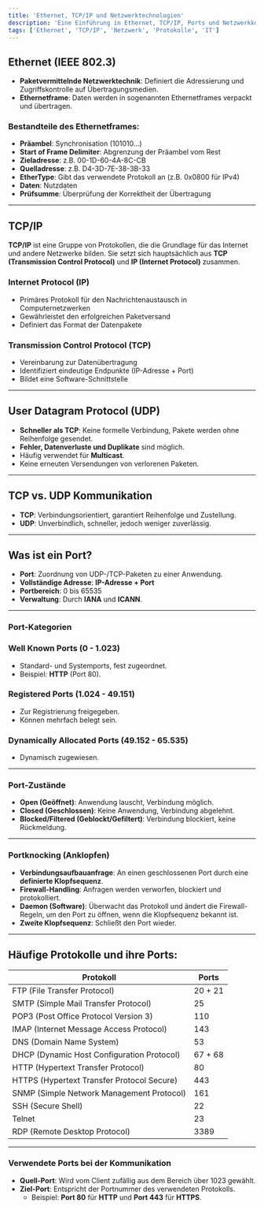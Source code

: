 ```yaml
---
title: 'Ethernet, TCP/IP und Netzwerktechnologien'
description: 'Eine Einführung in Ethernet, TCP/IP, Ports und Netzwerkkommunikation'
tags: ['Ethernet', 'TCP/IP', 'Netzwerk', 'Protokolle', 'IT']
---
```



## Ethernet (IEEE 802.3)

- **Paketvermittelnde Netzwerktechnik**: Definiert die Adressierung und Zugriffskontrolle auf Übertragungsmedien.
- **Ethernetframe**: Daten werden in sogenannten Ethernetframes verpackt und übertragen.
  
### Bestandteile des Ethernetframes:

- **Präambel**: Synchronisation (101010…)
- **Start of Frame Delimiter**: Abgrenzung der Präambel vom Rest
- **Zieladresse**: z.B. 00-1D-60-4A-8C-CB
- **Quelladresse**: z.B. D4-3D-7E-38-3B-33
- **EtherType**: Gibt das verwendete Protokoll an (z.B. 0x0800 für IPv4)
- **Daten**: Nutzdaten
- **Prüfsumme**: Überprüfung der Korrektheit der Übertragung

---

## TCP/IP

**TCP/IP** ist eine Gruppe von Protokollen, die die Grundlage für das Internet und andere Netzwerke bilden. Sie setzt sich hauptsächlich aus **TCP (Transmission Control Protocol)** und **IP (Internet Protocol)** zusammen.

### Internet Protocol (IP)

- Primäres Protokoll für den Nachrichtenaustausch in Computernetzwerken
- Gewährleistet den erfolgreichen Paketversand
- Definiert das Format der Datenpakete

### Transmission Control Protocol (TCP)

- Vereinbarung zur Datenübertragung
- Identifiziert eindeutige Endpunkte (IP-Adresse + Port)
- Bildet eine Software-Schnittstelle

---

## User Datagram Protocol (UDP)

- **Schneller als TCP**: Keine formelle Verbindung, Pakete werden ohne Reihenfolge gesendet.
- **Fehler, Datenverluste und Duplikate** sind möglich.
- Häufig verwendet für **Multicast**.
- Keine erneuten Versendungen von verlorenen Paketen.

---

## TCP vs. UDP Kommunikation

- **TCP**: Verbindungsorientiert, garantiert Reihenfolge und Zustellung.
- **UDP**: Unverbindlich, schneller, jedoch weniger zuverlässig.

---

## Was ist ein Port?

- **Port**: Zuordnung von UDP-/TCP-Paketen zu einer Anwendung.
- **Vollständige Adresse**: **IP-Adresse + Port**
- **Portbereich**: 0 bis 65535
- **Verwaltung**: Durch **IANA** und **ICANN**.

---

### Port-Kategorien

### Well Known Ports (0 - 1.023)
- Standard- und Systemports, fest zugeordnet.
- Beispiel: **HTTP** (Port 80).

### Registered Ports (1.024 - 49.151)
- Zur Registrierung freigegeben.
- Können mehrfach belegt sein.

### Dynamically Allocated Ports (49.152 - 65.535)
- Dynamisch zugewiesen.

---

### Port-Zustände

- **Open (Geöffnet)**: Anwendung lauscht, Verbindung möglich.
- **Closed (Geschlossen)**: Keine Anwendung, Verbindung abgelehnt.
- **Blocked/Filtered (Geblockt/Gefiltert)**: Verbindung blockiert, keine Rückmeldung.

---

### Portknocking (Anklopfen)

- **Verbindungsaufbauanfrage**: An einen geschlossenen Port durch eine **definierte Klopfsequenz**.
- **Firewall-Handling**: Anfragen werden verworfen, blockiert und protokolliert.
- **Daemon (Software)**: Überwacht das Protokoll und ändert die Firewall-Regeln, um den Port zu öffnen, wenn die Klopfsequenz bekannt ist.
- **Zweite Klopfsequenz**: Schließt den Port wieder.

---

## Häufige Protokolle und ihre Ports:
Protokoll | Ports
----------|------
FTP (File Transfer Protocol) | 20 + 21
SMTP (Simple Mail Transfer Protocol) | 25
POP3 (Post Office Protocol Version 3) | 110
IMAP (Internet Message Access Protocol) | 143
DNS (Domain Name System) | 53
DHCP (Dynamic Host Configuration Protocol) | 67 + 68
HTTP (Hypertext Transfer Protocol) | 80
HTTPS (Hypertext Transfer Protocol Secure) | 443
SNMP (Simple Network Management Protocol) | 161
SSH (Secure Shell) | 22
Telnet | 23
RDP (Remote Desktop Protocol) | 3389

---

### Verwendete Ports bei der Kommunikation

- **Quell-Port**: Wird vom Client zufällig aus dem Bereich über 1023 gewählt.
- **Ziel-Port**: Entspricht der Portnummer des verwendeten Protokolls.
  - Beispiel: **Port 80** für **HTTP** und **Port 443** für **HTTPS**.
